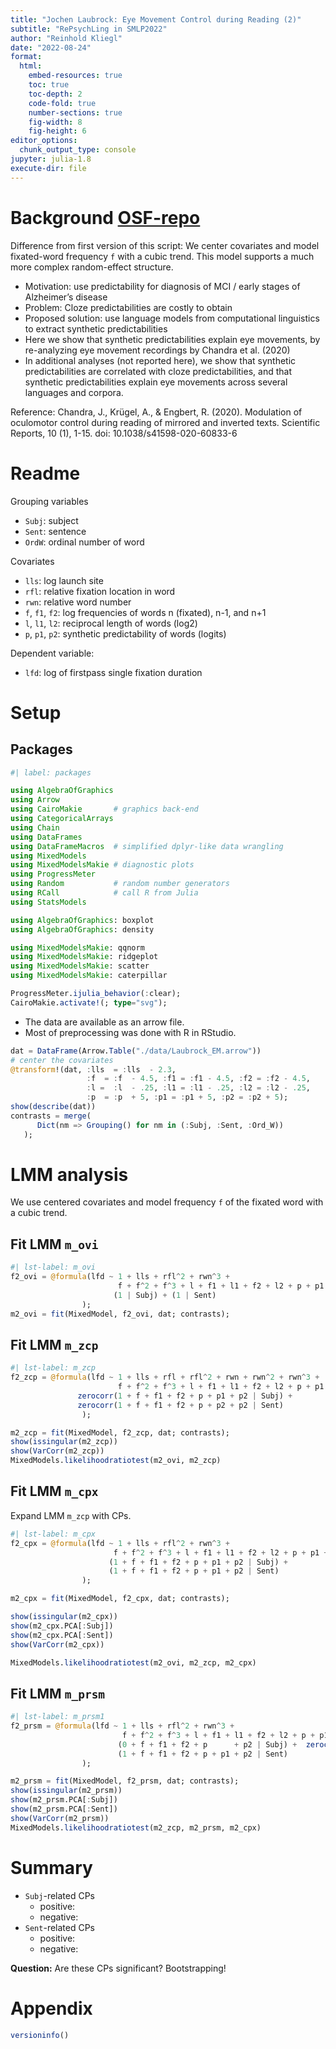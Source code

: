 ```yaml
---
title: "Jochen Laubrock: Eye Movement Control during Reading (2)"
subtitle: "RePsychLing in SMLP2022"
author: "Reinhold Kliegl"
date: "2022-08-24"
format:
  html:
    embed-resources: true
    toc: true
    toc-depth: 2
    code-fold: true
    number-sections: true
    fig-width: 8
    fig-height: 6
editor_options:
  chunk_output_type: console
jupyter: julia-1.8
execute-dir: file
---
```


# Background  [OSF-repo](https://osf.io/bmvrx/)

Difference from first version of this script: We center covariates and model fixated-word frequency `f` with a cubic trend. This model supports a much more complex random-effect structure.

+  Motivation: use predictability for diagnosis of MCI / early stages of Alzheimer's disease
+ Problem: Cloze predictabilities are costly to obtain
+ Proposed solution: use language models from computational linguistics to extract synthetic predictabilities
+  Here we show that synthetic predictabilities explain eye movements, by re-analyzing eye movement recordings by Chandra et al. (2020)
+ In additional analyses (not reported here), we show that synthetic predictabilities are correlated with cloze predictabilities, and that synthetic predictabilities explain eye movements across several languages and corpora.

Reference: Chandra, J., Krügel, A., & Engbert, R. (2020). Modulation of oculomotor control during reading of mirrored and inverted texts. Scientific Reports, 10 (1), 1-15. doi: 10.1038/s41598-020-60833-6

# Readme

Grouping variables

+ `Subj`: subject
+ `Sent`: sentence
+ `OrdW`: ordinal number of word

Covariates

+ `lls`: log launch site
+ `rfl`: relative fixation location in word
+ `rwn`: relative word number
+ `f`, `f1`, `f2`: log frequencies of words n (fixated), n-1, and n+1
+ `l`, `l1`, `l2`: reciprocal length  of words (log2)
+ `p`, `p1`, `p2`: synthetic predictability of words (logits)

Dependent variable:

+ `lfd`: log of firstpass single fixation duration

# Setup

## Packages

```julia
#| label: packages

using AlgebraOfGraphics
using Arrow
using CairoMakie       # graphics back-end
using CategoricalArrays
using Chain
using DataFrames
using DataFrameMacros  # simplified dplyr-like data wrangling
using MixedModels
using MixedModelsMakie # diagnostic plots
using ProgressMeter
using Random           # random number generators
using RCall            # call R from Julia
using StatsModels

using AlgebraOfGraphics: boxplot
using AlgebraOfGraphics: density

using MixedModelsMakie: qqnorm
using MixedModelsMakie: ridgeplot
using MixedModelsMakie: scatter
using MixedModelsMakie: caterpillar

ProgressMeter.ijulia_behavior(:clear);
CairoMakie.activate!(; type="svg");
```

+ The data are available as an arrow file.
+ Most of preprocessing was done with R in RStudio.

```julia
dat = DataFrame(Arrow.Table("./data/Laubrock_EM.arrow"))
# center the covariates
@transform!(dat, :lls  = :lls  - 2.3,
                 :f  = :f  - 4.5, :f1 = :f1 - 4.5, :f2 = :f2 - 4.5,
                 :l =  :l  - .25, :l1 = :l1 - .25, :l2 = :l2 - .25,
                 :p  = :p  + 5, :p1 = :p1 + 5, :p2 = :p2 + 5);
show(describe(dat))
contrasts = merge(
      Dict(nm => Grouping() for nm in (:Subj, :Sent, :Ord_W))
   );
```

# LMM analysis

We use centered covariates and model frequency `f` of the fixated word with a cubic trend.

## Fit LMM `m_ovi`

```julia
#| lst-label: m_ovi
f2_ovi = @formula(lfd ~ 1 + lls + rfl^2 + rwn^3 +
                        f + f^2 + f^3 + l + f1 + l1 + f2 + l2 + p + p1 + p2 +
                       (1 | Subj) + (1 | Sent)
                );
m2_ovi = fit(MixedModel, f2_ovi, dat; contrasts);
```

## Fit LMM `m_zcp`

```julia
#| lst-label: m_zcp
f2_zcp = @formula(lfd ~ 1 + lls + rfl + rfl^2 + rwn + rwn^2 + rwn^3 +
                        f + f^2 + f^3 + l + f1 + l1 + f2 + l2 + p + p1 + p2 +
               zerocorr(1 + f + f1 + f2 + p + p1 + p2 | Subj) +
               zerocorr(1 + f + f1 + f2 + p + p2 + p2 | Sent)
                );

m2_zcp = fit(MixedModel, f2_zcp, dat; contrasts);
show(issingular(m2_zcp))
show(VarCorr(m2_zcp))
MixedModels.likelihoodratiotest(m2_ovi, m2_zcp)
```

## Fit LMM `m_cpx`

Expand LMM `m_zcp` with CPs.

```julia
#| lst-label: m_cpx
f2_cpx = @formula(lfd ~ 1 + lls + rfl^2 + rwn^3 +
                       f + f^2 + f^3 + l + f1 + l1 + f2 + l2 + p + p1 + p2 +
                      (1 + f + f1 + f2 + p + p1 + p2 | Subj) +
                      (1 + f + f1 + f2 + p + p1 + p2 | Sent)
                );

m2_cpx = fit(MixedModel, f2_cpx, dat; contrasts);

show(issingular(m2_cpx))
show(m2_cpx.PCA[:Subj])
show(m2_cpx.PCA[:Sent])
show(VarCorr(m2_cpx))

MixedModels.likelihoodratiotest(m2_ovi, m2_zcp, m2_cpx)
```

## Fit LMM `m_prsm`

```julia
#| lst-label: m_prsm1
f2_prsm = @formula(lfd ~ 1 + lls + rfl^2 + rwn^3 +
                         f + f^2 + f^3 + l + f1 + l1 + f2 + l2 + p + p1 + p2 +
                        (0 + f + f1 + f2 + p      + p2 | Subj) +  zerocorr(1 + p1 | Subj) +
                        (1 + f + f1 + f2 + p + p1 + p2 | Sent)
                );

m2_prsm = fit(MixedModel, f2_prsm, dat; contrasts);
show(issingular(m2_prsm))
show(m2_prsm.PCA[:Subj])
show(m2_prsm.PCA[:Sent])
show(VarCorr(m2_prsm))
MixedModels.likelihoodratiotest(m2_zcp, m2_prsm, m2_cpx)
```

# Summary

+ `Subj`-related CPs
     + positive:
     + negative:
+ `Sent`-related CPs
     + positive:
     + negative:

**Question:** Are these CPs significant?  Bootstrapping!

# Appendix

```julia
versioninfo()
```
